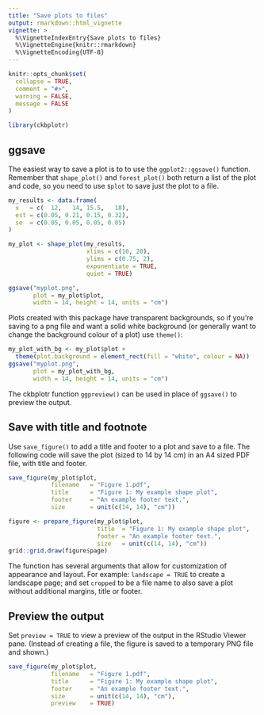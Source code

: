 ```yaml
---
title: "Save plots to files"
output: rmarkdown::html_vignette
vignette: >
  %\VignetteIndexEntry{Save plots to files}
  %\VignetteEngine{knitr::rmarkdown}
  %\VignetteEncoding{UTF-8}
---
```


```r
knitr::opts_chunk$set(
  collapse = TRUE,
  comment = "#>",
  warning = FALSE,
  message = FALSE
)
```

```r
library(ckbplotr)
```

## ggsave
The easiest way to save a plot is to to use the `ggplot2::ggsave()` function. Remember that `shape_plot()` and `forest_plot()` both return a list of the plot and code, so you need to use `$plot` to save just the plot to a file.
```r
my_results <- data.frame(
  x   = c(  12,   14, 15.5,   18),
  est = c(0.05, 0.21, 0.15, 0.32),
  se  = c(0.05, 0.05, 0.05, 0.05)
)

my_plot <- shape_plot(my_results,
                      xlims = c(10, 20),
                      ylims = c(0.75, 2),
                      exponentiate = TRUE,
                      quiet = TRUE)
```

```r
ggsave("myplot.png",
       plot = my_plot$plot,
       width = 14, height = 14, units = "cm")
```

Plots created with this package have transparent backgrounds, so if you're saving to a png file and want a solid white background (or generally want to change the background colour of a plot) use `theme()`:
```r
my_plot_with_bg <- my_plot$plot + 
  theme(plot.background = element_rect(fill = "white", colour = NA))
ggsave("myplot.png",
       plot = my_plot_with_bg,
       width = 14, height = 14, units = "cm")
```

The ckbplotr function `ggpreview()` can be used in place of `ggsave()` to preview the output.

## Save with title and footnote
Use `save_figure()` to add a title and footer to a plot and save to a file. The following code will save the plot (sized to 14 by 14 cm) in an A4 sized PDF file, with title and footer.
```r
save_figure(my_plot$plot,
            filename   = "Figure 1.pdf",
            title      = "Figure 1: My example shape plot",
            footer     = "An example footer text.",
            size       = unit(c(14, 14), "cm"))
```

```r
figure <- prepare_figure(my_plot$plot,
                         title  = "Figure 1: My example shape plot",
                         footer = "An example footer text.",
                         size   = unit(c(14, 14), "cm"))
grid::grid.draw(figure$page)
```

The function has several arguments that allow for customization of appearance and layout. For example: `landscape = TRUE` to create a landscape page; and set `cropped` to be a file name to also save a plot without additional margins, title or footer.

## Preview the output
Set `preview = TRUE` to view a preview of the output in the RStudio Viewer pane. (Instead of creating a file, the figure is saved to a temporary PNG file and shown.)
```r
save_figure(my_plot$plot,
            filename   = "Figure 1.pdf",
            title      = "Figure 1: My example shape plot",
            footer     = "An example footer text.",
            size       = unit(c(14, 14), "cm"),
            preview    = TRUE)
```


